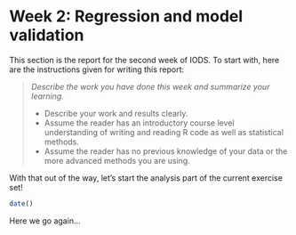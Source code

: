 # Week 2: Regression and model validation
This section is the report for the second week of IODS. To start with, here are the instructions given for writing this report:

>*Describe the work you have done this week and summarize your learning.*
>
>- Describe your work and results clearly. 
>- Assume the reader has an introductory course level understanding of writing and reading R code as well as statistical methods.
>- Assume the reader has no previous knowledge of your data or the more advanced methods you are using.

With that out of the way, let's start the analysis part of the current exercise set!

```r
date()
```

Here we go again...
